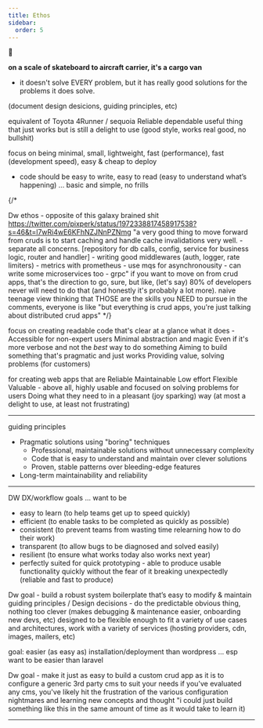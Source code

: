 ```yaml
---
title: Ethos
sidebar:
  order: 5
---
```

🚜



**on a scale of skateboard to aircraft carrier, it's a cargo van**
- it doesn't solve EVERY problem, but it has really good solutions for the problems it does solve.




(document design desicions, guiding principles, etc)



equivalent of Toyota 4Runner / sequoia
  Reliable dependable useful thing that just works but is still a delight to use (good style, works real good, no bullshit)


focus on being minimal, small, lightweight, fast (performance), fast (development speed), easy & cheap to deploy



- code should be easy to write, easy to read (easy to understand what’s happening) … basic and simple, no frills


{/* 

Dw ethos - opposite of this galaxy brained shit https://twitter.com/pixperk/status/1972338817458917538?s=46&t=l7wRi4wE6KFhNZJNnPZNmg
	"a very good thing to move forward from cruds is to start caching and handle cache invalidations very well.
		- separate all concerns. [repository for db calls, config, service for business logic, router and handler]
		- writing good middlewares (auth, logger, rate limiters)
		- metrics with prometheus 
		- use mqs for asynchronousity
		- can write some microservices too
		- grpc"
	if you want to move on from crud apps, that's the direction to go, sure, but like, (let's say) 80% of developers never will need to do that (and honestly it's probably a lot more). naive teenage view thinking that THOSE are the skills you NEED to pursue
	in the comments, everyone is like "but everything is crud apps, you're just talking about distributed crud apps"
 */}




focus on creating readable code that's clear at a glance what it does - Accessible for non-expert users Minimal abstraction and magic Even if it's more verbose and not the *best* way to do something Aiming to build something that's pragmatic and just works Providing value, solving problems (for customers)

for creating web apps that are Reliable Maintainable Low effort Flexible Valuable - above all, highly usable and focused on solving problems for users Doing what they need to in a pleasant (joy sparking) way (at most a delight to use, at least not frustrating)








---


guiding principles

- Pragmatic solutions using "boring" techniques
  - Professional, maintainable solutions without unnecessary complexity
  - Code that is easy to understand and maintain over clever solutions
  - Proven, stable patterns over bleeding-edge features
- Long-term maintainability and reliability








---





DW DX/workflow goals ... want to be

- easy to learn (to help teams get up to speed quickly)
- efficient (to enable tasks to be completed as quickly as possible)
- consistent (to prevent teams from wasting time relearning how to do their work)
- transparent (to allow bugs to be diagnosed and solved easily)
- resilient (to ensure what works today also works next year)
- perfectly suited for quick prototyping - able to produce usable functionality quickly without the fear of it breaking unexpectedly (reliable and fast to produce)




Dw goal - build a robust system boilerplate that’s easy to modify & maintain
	guiding principles / Design decisions - do the predictable obvious thing, nothing too clever (makes debugging & maintenance easier, onboarding new devs, etc)
	designed to be flexible enough to fit a variety of use cases and architectures, work with a variety of services (hosting providers, cdn, images, mailers, etc)



goal: easier (as easy as) installation/deployment than wordpress ... esp want to be easier than laravel

Dw goal - make it just as easy to build a custom crud app as it is to configure a generic 3rd party cms to suit your needs
  if you've evaluated any cms, you've likely hit the frustration of the various configuration nightmares and learning new concepts and thought "i could just build something like this in the same amount of time as it would take to learn it)





---




